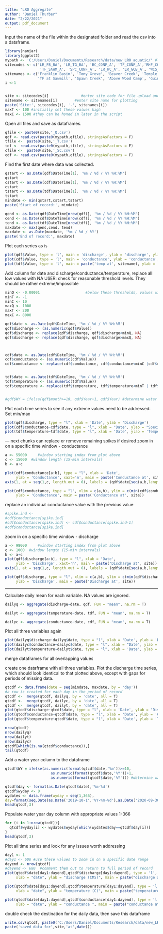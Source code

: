 ```yaml
---
title: "LRO Aggregate"
author: "Daniel Thurber"
date: "2/22/2021"
output: pdf_document
---
```


Input the name of the file within the designated folder and read the csv into a dataframe.
```r
library(naniar)
library(ggplot2)
mypath <- 'C:/Users/Daniel/Documents/Research/data/new_LRO_aquatic/' #leave this directory alone!
sitecodes <- c('LR_FB_BA', 'LR_TG_BA', 'BC_CONF_A', 'TF_CONF_A','RHF_CONF_A','RS_CONF_A',
                'TF_SAWM_A', 'SPC_CONF_A', 'LR_WC_A', 'LR_GCB_A', 'WCS_CONF_A', 'LR_FD')
sitenames <- c('Franklin Basin', 'Tony Grove', 'Beaver Creek', 'Temple Fork', 'Right Hand Fork','Ricks Spring', 
               'TF at Sawmill', 'Spawn Creek', 'Above Wood Camp', 'Guinavah Campground','Wood Camp Spring', 'First Dam')
i <-1


site <- sitecodes[i]               #enter site code for file upload and export
sitename <- sitenames[i]        #enter site name for plotting
paste('Site:', sitecodes[i], '-', sitenames[i])
maxT <- 100 #initially set these values high
maxC <- 1500 #they can be honed in later in the script
```

Open all files and save as dataframes.
```r

qfile <- paste0(site,'_Q.csv')
qdf <- read.csv(paste0(mypath,qfile), stringsAsFactors = F)
tfile <-  paste0(site,'_T.csv')
tdf <- read.csv(paste0(mypath,tfile), stringsAsFactors = F)
cfile <-  paste0(site,'_SC.csv')
cdf <- read.csv(paste0(mypath,cfile), stringsAsFactors = F)
```


Find the first date where data was collected.
```r
qstart <- as.Date(qdf$DateTime[1], '%m / %d / %Y %H:%M')
qstart
cstart <- as.Date(cdf$DateTime[1], '%m / %d / %Y %H:%M')
cstart
tstart <- as.Date(tdf$DateTime[1], '%m / %d / %Y %H:%M')
tstart
mindate <- min(qstart,cstart,tstart)
paste('Start of record:', mindate)

qend <- as.Date(qdf$DateTime[nrow(qdf)], '%m / %d / %Y %H:%M')
cend <- as.Date(cdf$DateTime[nrow(cdf)], '%m / %d / %Y %H:%M')
tend <- as.Date(tdf$DateTime[nrow(tdf)], '%m / %d / %Y %H:%M')
maxdate <- max(qend,cend, tend)
maxdate <- as.Date(maxdate, '%m / %d / %Y')
paste('End of record:', maxdate)
```
Plot each series as is
```r
plot(qdf$Value, type = 'l', main = 'discharge', ylab = 'discharge', ylim = c(0, max(qdf$Value, na.rm = T)))
plot(cdf$Value, type = 'l', main = 'conductance', ylab = 'conductance', ylim = c(0, max(cdf$Value, na.rm = T)))
plot(tdf$Value, type = 'l', main = paste('temp at', sitename), ylab = 'temp', ylim = c(0, max(tdf$Value, na.rm = T)))
```



Add column for date and discharge/conductance/temperature, replace all low values with NA
USER: check for reasonable threshold levels.  They should be rather extreme/impossible
```r
minQ <- -0.00001                     #below these thresholds, values will be replaced with NA
minT <- -1
minC <- 10
maxQ <- 1000
maxT <- 200
maxC <- 8000

qdf$date <- as.Date(qdf$DateTime, '%m / %d / %Y %H:%M')
qdf$discharge <- (as.numeric(qdf$Value))
qdf$discharge <- replace(qdf$discharge, qdf$discharge<minQ, NA)
qdf$discharge <- replace(qdf$discharge, qdf$discharge>maxQ, NA)



cdf$date <- as.Date(cdf$DateTime, '%m / %d / %Y %H:%M')
cdf$conductance <- (as.numeric(cdf$Value))
cdf$conductance <- replace(cdf$conductance, cdf$conductance<minC |cdf$conductance>maxC, NA)


tdf$date <- as.Date(tdf$DateTime, '%m / %d / %Y %H:%M')
tdf$temperature <- (as.numeric(tdf$Value))
tdf$temperature <- replace(tdf$temperature, tdf$temperature<minT | tdf$temperature>maxT, NA)


#qdf$WY = ifelse(qdf$month>=10, qdf$Year+1, qdf$Year) #determine water year
```

Plot each time series to see if any extreme values need to be addressed.  Set min/max
```r
plot(qdf$discharge, type = "l", xlab = 'Date', ylab = 'Discharge')
plot(cdf$conductance~cdf$date, type = "l", xlab = "Date", ylab = "Specific Conductance")
plot(tdf$temperature~tdf$date, type = "l", xlab = 'Date', ylab = 'Temperature')
```
--- next chunks can replace or remove remaining spikes if desired
zoom in on a specific time window - conductance
```r
a <- 55000     #window starting index from plot above
c <- 15000  #window length (15-min intervals)
b <- a+c

plot(cdf$conductance[a:b], type = "l", xlab = 'Date', 
     ylab = 'Conductance', xaxt='n', main = paste('Conductance at', site))
axis(1, at = seq(1,c, length.out = 6), labels = (qdf$date[seq(a,b,length.out = 6)]))

plot(cdf$conductance, type = "l", xlim = c(a,b), ylim = c(min(cdf$conductance[a:b], na.rm= T),max(cdf$conductance[a:b], na.rm=T)),
     ylab = 'Conductance', main = paste('Conductance at', site))
```


replace an individual conductance value with the previous value
```r
#spike.ind <- 
#cdf$conductance[spike.ind]
#cdf$conductance[spike.ind] <- cdf$conductance[spike.ind-1]
#cdf$conductance[spike.ind]

```

zoom in on a specific time window - discharge
```r
a <- 98000     #window starting index from plot above
c <- 1000  #window length (15-min intervals)
b <- a+c
plot(qdf$discharge[a:b], type = "l", xlab = 'Date', 
     ylab = 'Discharge', xaxt='n', main = paste('Discharge at', site))
axis(1, at = seq(1,c, length.out = 6), labels = (qdf$date[seq(a,b,length.out = 6)]))

plot(qdf$discharge, type = "l", xlim = c(a,b), ylim = c(min(qdf$discharge[a:b], na.rm = T),max(qdf$discharge[a:b], na.rm = T)),
     ylab = 'Discharge', main = paste('Discharge at', site))
```

---
Calculate daily mean for each variable.  NA values are ignored.
```r
dailyq <- aggregate(discharge~date, qdf, FUN = "mean", na.rm = T)

dailyt <- aggregate(temperature~date, tdf, FUN = "mean", na.rm = T)

dailyc <- aggregate(conductance~date, cdf, FUN = "mean", na.rm = T)

```


Plot all three variables again
```r
plot(dailyq$discharge~dailyq$date, type = "l", xlab = 'Date', ylab = 'Discharge')
plot(dailyc$conductance~dailyc$date, type = "l", xlab = "Date", ylab = "Specific Conductance")
plot(dailyt$temperature~dailyt$date, type = "l", xlab = 'Date', ylab = 'Temperature')
```


merge dataframes for all overlapping values



create one dataframe with all three variables.  Plot the discharge time series, which should look identical to that plotted above, except with gaps for periods of missing data.
```r
qtcdf <- data.frame(date = seq(mindate, maxdate, by = 'day'))
#a row is created for each day in the period of record
qtcdf <-  merge(qtcdf, dailyq, by = 'date', all = T)
qtcdf <-  merge(qtcdf, dailyc, by = 'date', all = T)
qtcdf <-  merge(qtcdf, dailyt, by = 'date', all = T)
plot(qtcdf$discharge~qtcdf$date, type = "l", xlab = 'Date', ylab = 'Discharge', main = sitename)
plot(qtcdf$conductance~qtcdf$date, type = "l", xlab = 'Date', ylab = 'Conductance', main = sitename)
plot(qtcdf$temperature~qtcdf$date, type = "l", xlab = 'Date', ylab = 'Temperature', main = sitename)

```


```r
nrow(qtcdf)
nrow(dailyq)
nrow(dailyt)
nrow(dailyc)
qtcdf[which(is.na(qtcdf$conductance)),]
tail(qtcdf)
```



Add a water year column to the dataframe
```r
qtcdf$WY = ifelse(as.numeric(format(qtcdf$date,'%m'))>=10, 
                     as.numeric(format(qtcdf$date,'%Y'))+1, 
                     as.numeric(format(qtcdf$date,'%Y'))) #determine water year
```

```r
qtcdf$day <- format(as.Date(qtcdf$date),'%m-%d')
qtcdf$wyday <- 0
wydates <- data.frame(wyday = seq(1,366),
day=format(seq.Date(as.Date('2019-10-1','%Y-%m-%d'),as.Date('2020-09-30','%Y-%m-%d'),1),'%m-%d'))
head(qtcdf,3)
```


Populate water year day column with appropriate values 1-366
```r
for (i in 1:nrow(qtcdf)){
  qtcdf$wyday[i] <- wydates$wyday[which(wydates$day==qtcdf$day[i])]
}
head(qtcdf,3)
```


Plot all time series and look for any issues worth addressing
```r
day1 <- 1
#day1 <- 600 #use these values to zoom in on a specific date range
dayend <- nrow(qtcdf)
#dayend <- 680  #comment them out to return to full period of record
plot(qtcdf$date[day1:dayend],qtcdf$discharge[day1:dayend], type = 'l', col = 'cadetblue4',
     xlab = "date", ylab = "discharge (CMS)", main = paste("discharge at ", sitename))

plot(qtcdf$date[day1:dayend],qtcdf$temperature[day1:dayend], type = 'l', col = 'cadetblue4',
     xlab = "date", ylab = "temperature (C)", main = paste("temperature at ", sitename))

plot(qtcdf$date[day1:dayend],qtcdf$conductance[day1:dayend], type = 'l', col = 'cadetblue4',
     xlab = "date", ylab = "conductance ", main = paste("conductance at ", sitename))

```


double check the destination for the daily data, then save this dataframe
```r
write.csv(qtcdf, paste0('C:/Users/Daniel/Documents/Research/data/new_LRO_aquatic/',site,'.csv'), row.names = F)
paste('saved data for',site,'at',date())
```





